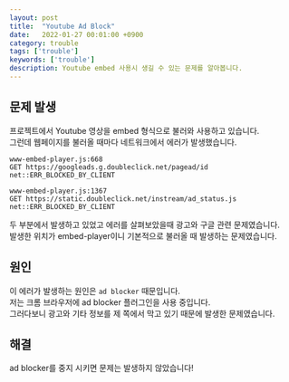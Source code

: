 ```yaml
---
layout: post
title:  "Youtube Ad Block"
date:   2022-01-27 00:01:00 +0900
category: trouble
tags: ['trouble']
keywords: ['trouble']
description: Youtube embed 사용시 생길 수 있는 문제를 알아봅니다.
---
```


## 문제 발생
프로젝트에서 Youtube 영상을 embed 형식으로 불러와 사용하고 있습니다.  
그런데 웹페이지를 불러올 때마다 네트워크에서 에러가 발생했습니다.  

```
www-embed-player.js:668 
GET https://googleads.g.doubleclick.net/pagead/id net::ERR_BLOCKED_BY_CLIENT

www-embed-player.js:1367 
GET https://static.doubleclick.net/instream/ad_status.js net::ERR_BLOCKED_BY_CLIENT
```
두 부분에서 발생하고 있었고 에러를 살펴보았을때 광고와 구글 관련 문제였습니다.  
발생한 위치가 embed-player이니 기본적으로 불러올 때 발생하는 문제였습니다.  

## 원인
이 에러가 발생하는 원인은 `ad blocker` 때문입니다.  
저는 크롬 브라우저에 ad blocker 플러그인을 사용 중입니다.  
그러다보니 광고와 기타 정보를 제 쪽에서 막고 있기 때문에 발생한 문제였습니다.

## 해결
ad blocker를 중지 시키면 문제는 발생하지 않았습니다!
